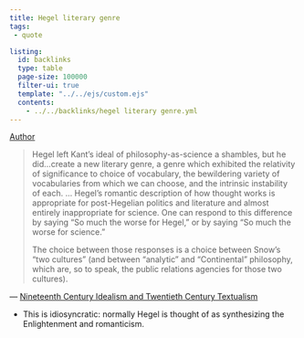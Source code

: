 ```yaml
---
title: Hegel literary genre
tags:
 - quote 

listing:
  id: backlinks
  type: table
  page-size: 100000
  filter-ui: true
  template: "../../ejs/custom.ejs"
  contents:
    - ../../backlinks/hegel literary genre.yml
---
```


[Author](/docs/phil/Richard Rorty.html)

> Hegel left Kant's ideal of philosophy-as-science a shambles, but he did...create a new literary genre, a genre which exhibited the relativity of significance to choice of vocabulary, the bewildering variety of vocabularies from which we can choose, and the intrinsic instability of each.
>...
> Hegel's romantic description of how thought works is appropriate for post-Hegelian politics and literature and almost entirely inappropriate for science. One can respond to this difference by saying "So much the worse for Hegel," or by saying "So much the worse for science."  
> 
> The choice between those responses is a choice between Snow's "two cultures" (and between "analytic" and "Continental" philosophy, which are, so to speak, the public relations agencies for those two cultures).


— [Nineteenth Century Idealism and Twentieth Century Textualism](/docs/phil/Nineteenth Century Idealism and Twentieth Century Textualism.html)

- This is idiosyncratic: normally Hegel is thought of as synthesizing the Enlightenment and romanticism.